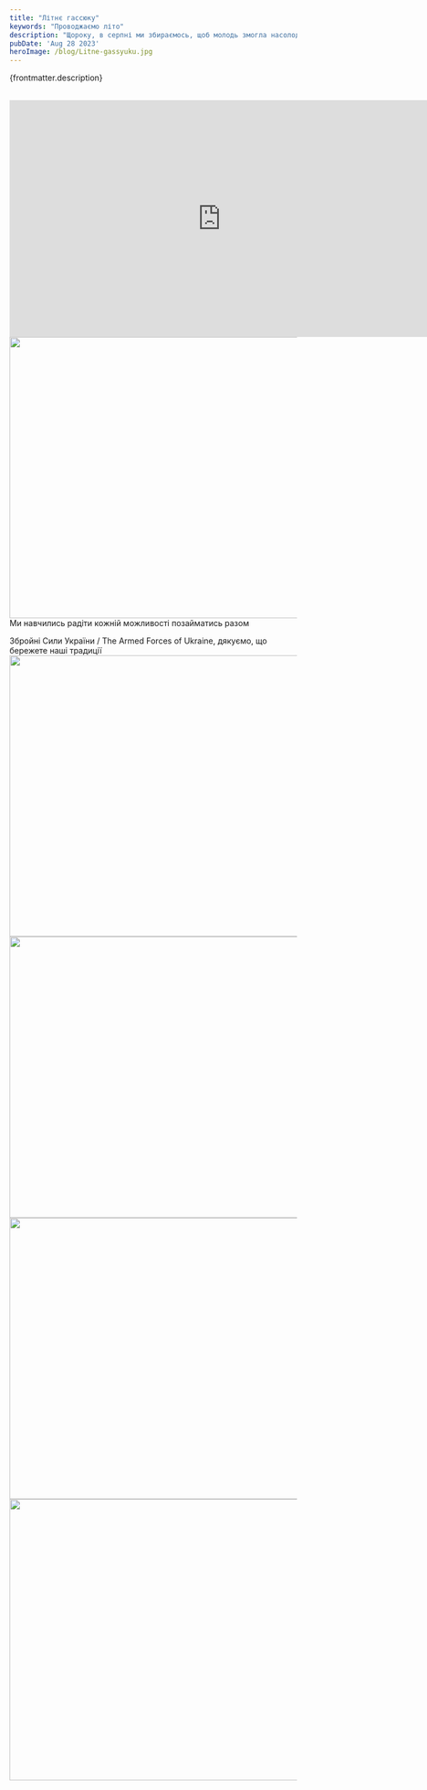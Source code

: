 ```yaml
---
title: "Літнє гассюку"
keywords: "Проводжаємо літо"
description: "Щороку, в серпні ми збираємось, щоб молодь змогла насолодитись сповна останніми літніми днями."
pubDate: 'Aug 28 2023'
heroImage: /blog/Litne-gassyuku.jpg
---
```

{frontmatter.description}
<br/>
<br/>

<iframe class="centered" width="740" height="415" src="https://www.youtube.com/embed/sEY6b-kmKtQ" frameborder="0" allowfullscreen></iframe>
<br/>

<img class="centered" src="/blog/Litne-gassyuku-1.jpg" width="741" height="493" alt="" title=""/>
<br/>
Ми навчились радіти кожній можливості позайматись разом

Збройні Сили України / The Armed Forces of Ukraine, дякуємо, що бережете наші традиції
<img class="centered" src="/blog/Litne-gassyuku-2.jpg" width="741" height="493" alt="" title=""/>
<br/>
<img class="centered" src="/blog/Litne-gassyuku-3.jpg" width="741" height="493" alt="" title=""/>
<br/>
<img class="centered" src="/blog/Litne-gassyuku-4.jpg" width="741" height="493" alt="" title=""/>
<br/>
<img class="centered" src="/blog/Litne-gassyuku-5.jpg" width="741" height="493" alt="" title=""/>
<br/>
<br/>